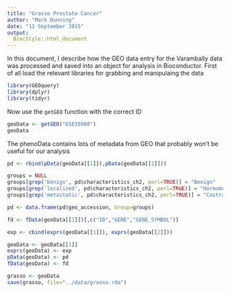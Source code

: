 ```yaml
---
title: "Grasso Prostate Cancer"
author: "Mark Dunning"
date: "11 September 2015"
output:
  BiocStyle::html_document
---
```


In this document, I describe how the GEO data entry for the Varambally data was processed and saved into an object for analysis in Bioconductor. First of all load the relevant libraries for grabbing and manipulaing the data

```r
library(GEOquery)
library(dplyr)
library(tidyr)

```

Now use the `getGEO` function with the correct ID

```r

geoData <- getGEO("GSE35988")
geoData
```

The phenoData contains lots of metadata from GEO that probably won't be useful for our analysis

```r
pd <- rbind(pData(geoData[[1]]),pData(geoData[[2]]))

groups = NULL
groups[grep('benign', pd$characteristics_ch2, perl=TRUE)] = "Benign"
groups[grep('localized', pd$characteristics_ch2, perl=TRUE)] = "HormomeDependant"
groups[grep('metastatic', pd$characteristics_ch2, perl=TRUE)] = "CastrateResistant"

pd <- data.frame(pd$geo_accession, Group=groups)

fd <- fData(geoData[[1]])[,c("ID","GENE","GENE_SYMBOL")]

exp <- cbind(exprs(geoData[[1]]), exprs(geoData[[2]]))

geoData <- geoData[[1]]
exprs(geoData) <- exp
pData(geoData) <- pd
fData(geoData) <- fd

grasso <- geoData
save(grasso, file="../data/grasso.rda")

```

